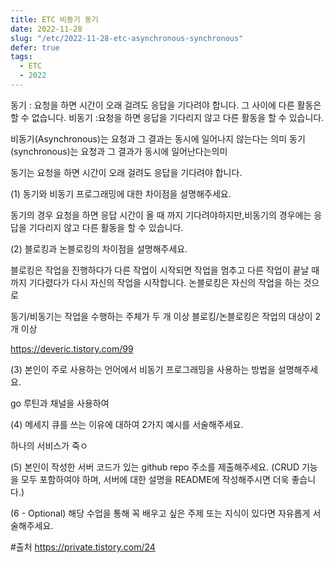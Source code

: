 ```yaml
---
title: ETC 비동기 동기
date: 2022-11-28
slug: "/etc/2022-11-28-etc-asynchronous-synchronous"
defer: true
tags:
  - ETC
  - 2022
---
```


동기 :  요청을 하면 시간이 오래 걸려도 응답을 기다려야 합니다. 그 사이에 다른 활동은 할 수 없습니다.
비동기 :요청을 하면 응답을 기다리지 않고 다른 활동을 할 수 있습니다.


비동기(Asynchronous)는 요청과 그 결과는 동시에 일어나지 않는다는 의미
동기(synchronous)는 요청과 그 결과가 동시에 일어난다는의미



동기는 요청을 하면 시간이 오래 걸려도 응답을 기다려야 합니다.

(1) 동기와 비동기 프로그래밍에 대한 차이점을 설명해주세요.

동기의 경우 요청을 하면  응답 시간이 올 때 까지 기다려야하지만,비동기의 경우에는 응답을 기다리지 않고 다른 활동을 할 수 있습니다.

(2) 블로킹과 논블로킹의 차이점을 설명해주세요.

블로킹은 작업을 진행하다가 다른 작업이 시작되면 작업을 멈추고 다른 작업이 끝날 때 까지 기다렸다가 다시 자신의 작업을 시작합니다.
논블로킹은 자신의 작업을 하는 것으로



동기/비동기는 작업을 수행하는 주체가 두 개 이상
블로킹/논블로킹은 작업의 대상이 2개 이상

https://deveric.tistory.com/99


(3) 본인이 주로 사용하는 언어에서 비동기 프로그래밍을 사용하는 방법을 설명해주세요.

go 루틴과 채널을 사용하여


(4) 메세지 큐를 쓰는 이유에 대하여 2가지 예시를 서술해주세요.

하나의 서비스가 죽ㅇ


(5) 본인이 작성한 서버 코드가 있는 github repo 주소를 제출해주세요. (CRUD 기능을 모두 포함하여야 하며, 서버에 대한 설명을 README에 작성해주시면 더욱 좋습니다.)


(6 - Optional) 해당 수업을 통해 꼭 배우고 싶은 주제 또는 지식이 있다면 자유롭게 서술해주세요.

#출처
https://private.tistory.com/24